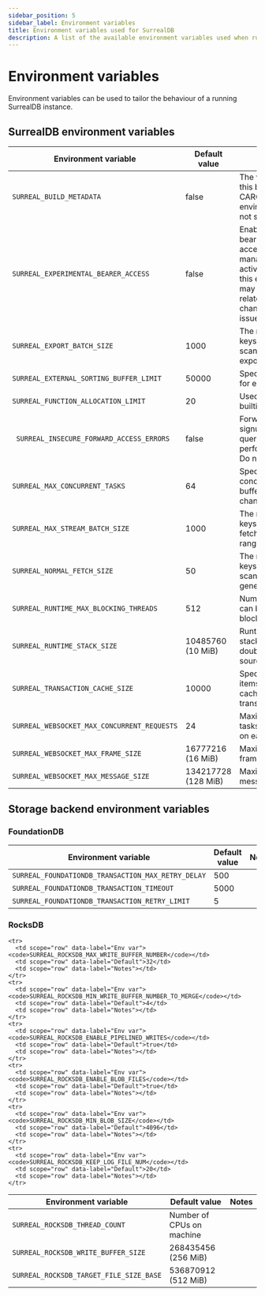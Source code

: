 ```yaml
---
sidebar_position: 5
sidebar_label: Environment variables
title: Environment variables used for SurrealDB
description: A list of the available environment variables used when running SurrealDB.
---
```


# Environment variables

Environment variables can be used to tailor the behaviour of a running SurrealDB instance.

## SurrealDB environment variables

<table>
  <thead>
    <tr>
      <th scope="col">Environment variable</th>
      <th scope="col">Default value</th>
      <th scope="col">Notes</th>
    </tr>
  </thead>
  <tbody>
    <tr>
      <td scope="row" data-label="Env var"><code>SURREAL_BUILD_METADATA</code></td>
      <td scope="row" data-label="Default">false</td>
      <td scope="row" data-label="Notes">The version identifier of this build. Defaults to the CARGO_PKG_VERSION environment variable if not specified.</td>
    </tr>
    <tr>
      <td scope="row" data-label="Env var"><code>SURREAL_EXPERIMENTAL_BEARER_ACCESS</code></td>
      <td scope="row" data-label="Default">false</td>
      <td scope="row" data-label="Notes">Enable experimental bearer access and stateful access grant management. Still under active development. Using this experimental feature may introduce risks related to breaking changes and security issues.</td>
    </tr>
    <tr>
      <td scope="row" data-label="Env var"><code>SURREAL_EXPORT_BATCH_SIZE</code></td>
      <td scope="row" data-label="Default">1000</td>
      <td scope="row" data-label="Notes">The maximum number of keys that should be scanned at once for export queries.</td>
    </tr>
    <tr>
    <tr>
      <td scope="row" data-label="Env var"><code>SURREAL_EXTERNAL_SORTING_BUFFER_LIMIT</code></td>
      <td scope="row" data-label="Default">50000</td>
      <td scope="row" data-label="Notes">Specifies the buffer limit for external sorting.</td>
    </tr>
    <tr>
      <td scope="row" data-label="Env var"><code>SURREAL_FUNCTION_ALLOCATION_LIMIT</code></td>
      <td scope="row" data-label="Default">20</td>
      <td scope="row" data-label="Notes">Used to limit allocation for builtin functions.</td>
    </tr>
    <tr>
      <td scope="row" data-label="Env var"><code> SURREAL_INSECURE_FORWARD_ACCESS_ERRORS </code></td>
      <td scope="row" data-label="Default">false</td>
      <td scope="row" data-label="Notes">Forward all signup/signin/authenticate query errors to a client performing authentication. Do not use in production.</td>
    </tr>
    <tr>
      <td scope="row" data-label="Env var"><code>SURREAL_MAX_CONCURRENT_TASKS</code></td>
      <td scope="row" data-label="Default">64</td>
      <td scope="row" data-label="Notes">Specifies how many concurrent jobs can be buffered in the worker channel.</td>
    </tr>
    <tr>
    <tr>
      <td scope="row" data-label="Env var"><code>SURREAL_MAX_STREAM_BATCH_SIZE</code></td>
      <td scope="row" data-label="Default">1000</td>
      <td scope="row" data-label="Notes">The maximum number of keys that should be fetched when streaming range scans in a Scanner.</td>
    </tr>
    <tr>
      <td scope="row" data-label="Env var"><code>SURREAL_NORMAL_FETCH_SIZE</code></td>
      <td scope="row" data-label="Default">50</td>
      <td scope="row" data-label="Notes">The maximum number of keys that should be scanned at once in general queries.</td>
    </tr>
    <tr>
      <td scope="row" data-label="Env var"><code>SURREAL_RUNTIME_MAX_BLOCKING_THREADS</code></td>
      <td scope="row" data-label="Default">512</td>
      <td scope="row" data-label="Notes">Number of threads which can be started for blocking operations.</td>
    </tr>
    <tr>
      <td scope="row" data-label="Env var"><code>SURREAL_RUNTIME_STACK_SIZE</code></td>
      <td scope="row" data-label="Default">10485760 (10 MiB)</td>
      <td scope="row" data-label="Notes">Runtime thread memory stack size. Stack size is doubled if compiled from source in Debug mode.</td>
    </tr>
    <tr>
      <td scope="row" data-label="Env var"><code>SURREAL_TRANSACTION_CACHE_SIZE</code></td>
      <td scope="row" data-label="Default">10000</td>
      <td scope="row" data-label="Notes">Specifies the number of items which can be cached within a single transaction.</td>
    </tr>
    <tr>
      <td scope="row" data-label="Env var"><code>SURREAL_WEBSOCKET_MAX_CONCURRENT_REQUESTS</code></td>
      <td scope="row" data-label="Default">24</td>
      <td scope="row" data-label="Notes">Maximum concurrent tasks that can be handled on each WebSocket.</td>
    </tr>
    <tr>
      <td scope="row" data-label="Env var"><code>SURREAL_WEBSOCKET_MAX_FRAME_SIZE</code></td>
      <td scope="row" data-label="Default">16777216 (16 MiB)</td>
      <td scope="row" data-label="Notes">Maximum WebSocket frame size.</td>
    </tr>
    <tr>
      <td scope="row" data-label="Env var"><code>SURREAL_WEBSOCKET_MAX_MESSAGE_SIZE</code></td>
      <td scope="row" data-label="Default">134217728 (128 MiB)</td>
      <td scope="row" data-label="Notes">Maximum WebSocket message size.</td>
    </tr>
  </tbody>
</table>


## Storage backend environment variables

### FoundationDB

<table>
  <thead>
    <tr>
      <th scope="col">Environment variable</th>
      <th scope="col">Default value</th>
      <th scope="col">Notes</th>
    </tr>
  </thead>
  <tbody>
    <tr>
      <td scope="row" data-label="Env var"><code>SURREAL_FOUNDATIONDB_TRANSACTION_MAX_RETRY_DELAY</code></td>
      <td scope="row" data-label="Default">500</td>
      <td scope="row" data-label="Notes"></td>
    </tr>
    <tr>
      <td scope="row" data-label="Env var"><code>SURREAL_FOUNDATIONDB_TRANSACTION_TIMEOUT</code></td>
      <td scope="row" data-label="Default">5000</td>
      <td scope="row" data-label="Notes"></td>
    </tr>
    <tr>
      <td scope="row" data-label="Env var"><code>SURREAL_FOUNDATIONDB_TRANSACTION_RETRY_LIMIT</code></td>
      <td scope="row" data-label="Default">5</td>
      <td scope="row" data-label="Notes"></td>
    </tr>
  </tbody>
</table>


### RocksDB

<table>
  <thead>
    <tr>
      <th scope="col">Environment variable</th>
      <th scope="col">Default value</th>
      <th scope="col">Notes</th>
    </tr>
  </thead>
  <tbody>
    <tr>
      <td scope="row" data-label="Env var"><code>SURREAL_ROCKSDB_THREAD_COUNT</code></td>
      <td scope="row" data-label="Default">Number of CPUs on machine</td>
      <td scope="row" data-label="Notes"></td>
    </tr>
    <tr>
      <td scope="row" data-label="Env var"><code>SURREAL_ROCKSDB_WRITE_BUFFER_SIZE</code></td>
      <td scope="row" data-label="Default">268435456 (256 MiB)</td>
      <td scope="row" data-label="Notes"></td>
    </tr>
    <tr>
      <td scope="row" data-label="Env var"><code>SURREAL_ROCKSDB_TARGET_FILE_SIZE_BASE</code></td>
      <td scope="row" data-label="Default">536870912 (512 MiB)</td>
      <td scope="row" data-label="Notes"></td>
    </tr>

    <tr>
      <td scope="row" data-label="Env var"><code>SURREAL_ROCKSDB_MAX_WRITE_BUFFER_NUMBER</code></td>
      <td scope="row" data-label="Default">32</td>
      <td scope="row" data-label="Notes"></td>
    </tr>
    <tr>
      <td scope="row" data-label="Env var"><code>SURREAL_ROCKSDB_MIN_WRITE_BUFFER_NUMBER_TO_MERGE</code></td>
      <td scope="row" data-label="Default">4</td>
      <td scope="row" data-label="Notes"></td>
    </tr>
    <tr>
      <td scope="row" data-label="Env var"><code>SURREAL_ROCKSDB_ENABLE_PIPELINED_WRITES</code></td>
      <td scope="row" data-label="Default">true</td>
      <td scope="row" data-label="Notes"></td>
    </tr>
    <tr>
      <td scope="row" data-label="Env var"><code>SURREAL_ROCKSDB_ENABLE_BLOB_FILES</code></td>
      <td scope="row" data-label="Default">true</td>
      <td scope="row" data-label="Notes"></td>
    </tr>
    <tr>
      <td scope="row" data-label="Env var"><code>SURREAL_ROCKSDB_MIN_BLOB_SIZE</code></td>
      <td scope="row" data-label="Default">4096</td>
      <td scope="row" data-label="Notes"></td>
    </tr>
    <tr>
      <td scope="row" data-label="Env var"><code>SURREAL_ROCKSDB_KEEP_LOG_FILE_NUM</code></td>
      <td scope="row" data-label="Default">20</td>
      <td scope="row" data-label="Notes"></td>
    </tr>
  </tbody>
</table>
